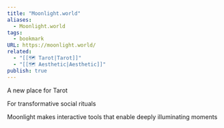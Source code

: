 ```yaml
---
title: "Moonlight.world"
aliases:
  - Moonlight.world
tags:
  - bookmark
URL: https://moonlight.world/
related:
  - "[[🗺️ Tarot|Tarot]]"
  - "[[🗺️ Aesthetic|Aesthetic]]"
publish: true
---
```




A new place for Tarot

For transformative social rituals

Moonlight makes interactive tools that enable deeply illuminating moments

